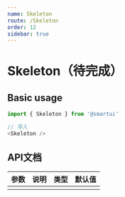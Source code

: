```yaml
---
name: Skeleton
route: /Skeleton
order: 12
sidebar: true
---
```



# Skeleton（待完成）

<Playground>
    <Skeleton />
</Playground>

## Basic usage

``` js
import { Skeleton } from '@smartui'

// 导入
<Skeleton />
```

## API文档
|  参数  |  说明  |  类型  |  默认值  |
|  ---   |  ---  |  ---  |  ---  |
|||||
